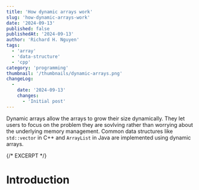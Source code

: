 ```yaml
---
title: 'How dynamic arrays work'
slug: 'how-dynamic-arrays-work'
date: '2024-09-13'
published: false
publishedAt: '2024-09-13'
author: 'Richard H. Nguyen'
tags:
  - 'array'
  - 'data-structure'
  - 'cpp'
category: 'programming'
thumbnail: '/thumbnails/dynamic-arrays.png'
changeLog:
  -
    date: '2024-09-13'
    changes:
      - 'Initial post'
---
```


Dynamic arrays allow the arrays to grow their size dynamically. They let users
to focus on the problem they are sovlving rather than worrying about the
underlying memory management. Common data structures like `std::vector` in C++
and `ArrayList` in Java are implemented using dynamic arrays.

{/* EXCERPT */}

# Introduction
